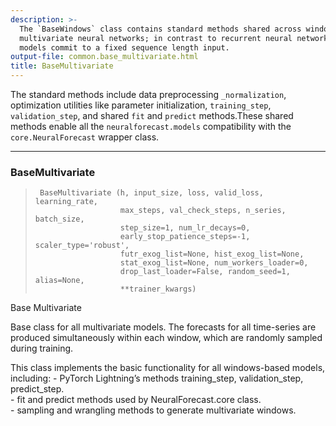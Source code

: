 ```yaml
---
description: >-
  The `BaseWindows` class contains standard methods shared across window-based
  multivariate neural networks; in contrast to recurrent neural networks these
  models commit to a fixed sequence length input.
output-file: common.base_multivariate.html
title: BaseMultivariate
---
```



The standard methods include data preprocessing `_normalization`,
optimization utilities like parameter initialization, `training_step`,
`validation_step`, and shared `fit` and `predict` methods.These shared
methods enable all the `neuralforecast.models` compatibility with the
`core.NeuralForecast` wrapper class.

------------------------------------------------------------------------

### BaseMultivariate

> ``` text
>  BaseMultivariate (h, input_size, loss, valid_loss, learning_rate,
>                    max_steps, val_check_steps, n_series, batch_size,
>                    step_size=1, num_lr_decays=0,
>                    early_stop_patience_steps=-1, scaler_type='robust',
>                    futr_exog_list=None, hist_exog_list=None,
>                    stat_exog_list=None, num_workers_loader=0,
>                    drop_last_loader=False, random_seed=1, alias=None,
>                    **trainer_kwargs)
> ```

Base Multivariate

Base class for all multivariate models. The forecasts for all
time-series are produced simultaneously within each window, which are
randomly sampled during training.

This class implements the basic functionality for all windows-based
models, including: - PyTorch Lightning’s methods training_step,
validation_step, predict_step.<br/> - fit and predict methods used by
NeuralForecast.core class.<br/> - sampling and wrangling methods to
generate multivariate windows.

